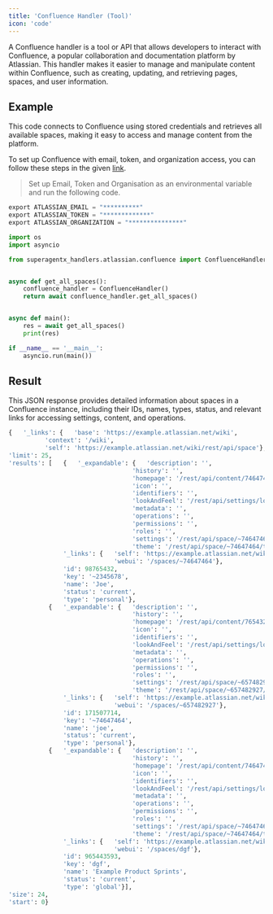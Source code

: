 ```yaml
---
title: 'Confluence Handler (Tool)'
icon: 'code'
---
```


A Confluence handler is a tool or API that allows developers to interact with Confluence,
a popular collaboration and documentation platform by Atlassian. This handler makes it easier
to manage and manipulate content within Confluence, such as creating, updating, and retrieving
pages, spaces, and user information.

## Example
This code connects to Confluence using stored credentials and retrieves all available spaces,
making it easy to access and manage content from the platform.

To set up Confluence with email, token, and organization access, you can follow these steps in the given <a href="https://support.atlassian.com/atlassian-account/docs/manage-api-tokens-for-your-atlassian-account" target="_blank">link</a>.
>Set up Email, Token and Organisation as an environmental variable and run the following code. <br />
 ```python
 export ATLASSIAN_EMAIL = "**********"
 export ATLASSIAN_TOKEN = "*************"
 export ATLASSIAN_ORGANIZATION = "***************"
```

```python confluence_handler.py
import os
import asyncio

from superagentx_handlers.atlassian.confluence import ConfluenceHandler


async def get_all_spaces():
    confluence_handler = ConfluenceHandler()
    return await confluence_handler.get_all_spaces()


async def main():
    res = await get_all_spaces()
    print(res)

if __name__ == '__main__':
    asyncio.run(main())
```

## Result
This JSON response provides detailed information about spaces in a Confluence instance,
including their IDs, names, types, status, and relevant links for accessing settings, content, and operations.
```python confluence
{   '_links': {   'base': 'https://example.atlassian.net/wiki',
          'context': '/wiki',
          'self': 'https://example.atlassian.net/wiki/rest/api/space'},
'limit': 25,
'results': [   {   '_expandable': {   'description': '',
                                  'history': '',
                                  'homepage': '/rest/api/content/74647464',
                                  'icon': '',
                                  'identifiers': '',
                                  'lookAndFeel': '/rest/api/settings/lookandfeel?spaceKey=~74647464',
                                  'metadata': '',
                                  'operations': '',
                                  'permissions': '',
                                  'roles': '',
                                  'settings': '/rest/api/space/~74647464/settings',
                                  'theme': '/rest/api/space/~74647464/theme'},
               '_links': {   'self': 'https://example.atlassian.net/wiki/rest/api/space/~74647464',
                             'webui': '/spaces/~74647464'},
               'id': 98765432,
               'key': '~2345678',
               'name': 'Joe',
               'status': 'current',
               'type': 'personal'},
           {   '_expandable': {   'description': '',
                                  'history': '',
                                  'homepage': '/rest/api/content/765432',
                                  'icon': '',
                                  'identifiers': '',
                                  'lookAndFeel': '/rest/api/settings/lookandfeel?spaceKey=~657482927',
                                  'metadata': '',
                                  'operations': '',
                                  'permissions': '',
                                  'roles': '',
                                  'settings': '/rest/api/space/~657482927/settings',
                                  'theme': '/rest/api/space/~657482927/theme'},
               '_links': {   'self': 'https://example.atlassian.net/wiki/rest/api/space/~657482927',
                             'webui': '/spaces/~657482927'},
               'id': 171507714,
               'key': '~74647464',
               'name': 'joe',
               'status': 'current',
               'type': 'personal'},
           {   '_expandable': {   'description': '',
                                  'history': '',
                                  'homepage': '/rest/api/content/74647464',
                                  'icon': '',
                                  'identifiers': '',
                                  'lookAndFeel': '/rest/api/settings/lookandfeel?spaceKey=~74647464',
                                  'metadata': '',
                                  'operations': '',
                                  'permissions': '',
                                  'roles': '',
                                  'settings': '/rest/api/space/~74647464/settings',
                                  'theme': '/rest/api/space/~74647464/theme'},
               '_links': {   'self': 'https://example.atlassian.net/wiki/rest/api/space/DPS',
                             'webui': '/spaces/dgf'},
               'id': 965443593,
               'key': 'dgf',
               'name': 'Example Product Sprints',
               'status': 'current',
               'type': 'global'}],
'size': 24,
'start': 0}
```
